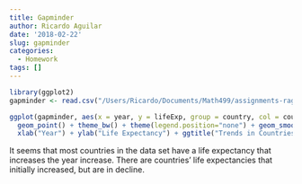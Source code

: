 ```yaml
---
title: Gapminder
author: Ricardo Aguilar
date: '2018-02-22'
slug: gapminder
categories:
  - Homework
tags: []
---
```


```r
library(ggplot2)
gapminder <- read.csv("/Users/Ricardo/Documents/Math499/assignments-raguilar11/gapminder.csv")
```
  
```r
ggplot(gapminder, aes(x = year, y = lifeExp, group = country, col = country)) +
  geom_point() + theme_bw() + theme(legend.position="none") + geom_smooth(se = FALSE) +
  xlab("Year") + ylab("Life Expectancy") + ggtitle("Trends in Countries' Life Expectancy")
```
  
It seems that most countries in the data set have a life expectancy that increases the year increase. There are countries' life expectancies that initially increased, but are in decline. 
  


